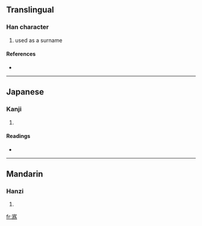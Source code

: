 ==Translingual==

===Han character===
{{Han char|rn=40|rad=宀|as=09|sn=12|four=3022<sub>7</sub>|canj=十月竹火 (JBHF), 十戈大火 (JIKF)}}

# used as a surname

====References====
* {{Han ref|kx=0292.030|dkj=07319|dj=0578.020|hdz=20944.050|uh=5BEA|ud=23530|bh=D8D0|bd=55504}}

----

==Japanese==

===Kanji===
{{ja-kanji|grade=|rs=宀09}}

# {{defn|Japanese|sort=宀09}}

====Readings====
* {{ja-readings|on=[[い]] (i), [[ぎ]] (gi)|kun=}}

----

==Mandarin==

===Hanzi===
{{cmn-hanzi|pin=[[wěi]] ([[wei3]])|wg=wei<sup>3</sup>}}

# {{defn|Mandarin|sort=宀09}}

[[fr:寪]]